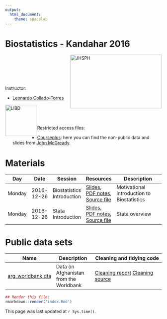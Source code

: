 ```yaml
---
output:
  html_document:
    theme: spacelab
---
```


Biostatistics - Kandahar 2016
=============================

<a href="http://www.jhsph.edu/"><img alt = "JHSPH" align="right" src="http://www.aejaffe.com/media/jhu-bloomberg-logo.jpg" width=295 height=172/></a>

</br>
</br>
</br>
</br>
</br>

Instructor:

* [Leonardo Collado-Torres](http://lcolladotor.github.io/about.html)

<a href="http://libd.org/"><img alt = "LIBD" align="left" src="http://aejaffe.com/media/LIBD_logo.jpg" width=100/></a>

</br>
</br>
</br>

Restricted access files:

* [Courseplus](http://courseplus.jhu.edu): here you can find the non-public data and slides from [John McGready](https://www.jhsph.edu/faculty/directory/profile/801/john-mcgready).


# Materials

| Day | Date  |  Session  | Resources  |  Description |
| --- |--------| -----------|-------------|------------------------------------------|
| Monday  | 2016-12-26  | Biostatistics Introduction  | [Slides](sessions/introduction-biostats/introduction-biostats.html), [PDF notes](sessions/introduction-biostats/introduction-biostats.pdf), [Source file](sessions/introduction-biostats/introduction-biostats.R)  | Motivational introduction to Biostatistics |
| Monday  | 2016-12-26  | Stata Introduction  | [Slides](sessions/introduction-stata/introduction-stata.html), [PDF notes](sessions/introduction-stata/introduction-stata.pdf), [Source file](sessions/introduction-stata/introduction-stata.R)  | Stata overview |

# Public data sets


| Name | Description | Cleaning and tidying code |
| ---- | ----------- | ------------------------- |
| [arg_worldbank.dta](data/arg_worldbank.dta) | Data on Afghanistan from the Worldbank | [Cleaning report](data/worldbank.html) [Cleaning source](data/worldbank.Rmd) |


```r
## Render this file:
rmarkdown::render('index.Rmd')
```

This page was last updated at `r Sys.time()`.
